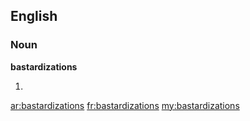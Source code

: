 ==English==

===Noun===
'''bastardizations'''

# {{plural of|[[bastardization]]}}

[[ar:bastardizations]]
[[fr:bastardizations]]
[[my:bastardizations]]